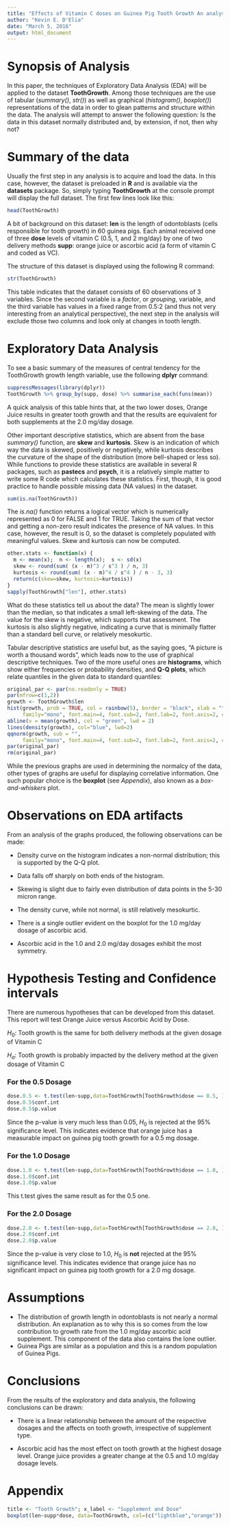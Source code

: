 ```yaml
---
title: "Effects of Vitamin C doses on Guinea Pig Tooth Growth An analysis using R"
author: "Kevin E. D'Elia"
date: "March 5, 2016"
output: html_document
---
```


# Synopsis of Analysis
In this paper, the techniques of Exploratory Data Analysis (EDA) will be applied to the dataset __ToothGrowth__.  Among those techniques are the use of tabular (_summary()_, _str()_) as well as graphical (_histogram()_, _boxplot()_) representations of the data in order to glean patterns and structure within the data.  The analysis will attempt to answer the following question:  Is the data in this dataset normally distributed and, by extension, if not, then why not? 

# Summary of the data
Usually the first step in any analysis is to acquire and load the data.  In this case, however, the dataset is preloaded in __R__ and is available via the __datasets__ package.  So, simply typing __ToothGrowth__ at the console prompt will display the full dataset.  The first few lines look like this:
```r
head(ToothGrowth)
```
A bit of background on this dataset: __len__ is the length of odontoblasts (cells responsible for tooth growth) in 60 guinea pigs. Each animal received one of three __dose__ levels of vitamin C (0.5, 1, and 2 mg/day) by one of two delivery methods __supp__:  orange juice or ascorbic acid (a form of vitamin C and coded as VC).

The structure of this dataset is displayed using the following R command:
```r
str(ToothGrowth)
```

This table indicates that the dataset consists of 60 observations of 3 variables. Since the second variable is a _factor_, or _grouping_, variable, and the third variable has values in a fixed range from 0.5:2 (and thus not very interesting from an analytical perspective), the next step in the analysis will exclude those two columns and look only at changes in tooth length.

# Exploratory Data Analysis

To see a basic summary of the measures of central tendency for the ToothGrowth growth length variable, use the following __dplyr__ command:
```r
suppressMessages(library(dplyr))
ToothGrowth %>% group_by(supp, dose) %>% summarise_each(funs(mean))
```

A quick analysis of this table hints that, at the two lower doses, Orange Juice results in greater tooth growth and that the results are equivalent for both supplements at the 2.0 mg/day dosage.

Other important descriptive statistics, which are absent from the base _summary()_ function, are __skew__ and __kurtosis__.  Skew is an indication of which way the data is skewed, positively or negatively, while kurtosis describes the curvature of the shape of the distribution (more bell-shaped or less so).  While functions to provide these statistics are available in several R packages, such as __pastecs__ and __psych__, it is a relatively simple matter to write some R code which calculates these statistics.  First, though, it is good practice to handle possible missing data (NA values) in the dataset.
```r
sum(is.na(ToothGrowth))
```

The _is.na()_ function returns a logical vector which is numerically represented as 0 for FALSE and 1 for TRUE.  Taking the sum of that vector and getting a non-zero result indicates the presence of NA values.  In this case, however, the result is 0, so the dataset is completely populated with meaningful values.  Skew and kurtosis can now be computed.

```r
other.stats <- function(x) {
  m <- mean(x);  n <- length(x);  s <- sd(x)
  skew <- round(sum( (x - m)^3 / s^3 ) / n, 3)
  kurtosis <- round(sum( (x - m)^4 / s^4 ) / n - 3, 3)
  return(c(skew=skew, kurtosis=kurtosis))
}
sapply(ToothGrowth["len"], other.stats)
```
What do these statistics tell us about the data?  The mean is slightly lower than the median, so that indicates a small left-skewing of the data.  The value for the skew is negative, which supports that assessment.  The kurtosis is also slightly negative, indicating a curve that is minimally flatter than a standard bell curve, or relatively mesokurtic.

Tabular descriptive statistics are useful but, as the saying goes, "A picture is worth a thousand words", which leads now to the use of graphical descriptive techniques.  Two of the more useful ones are __histograms__, which show either frequencies or probability densities, and __Q-Q plots__, which relate quantiles in the given data to standard quantiles:

```r
original_par <- par(no.readonly = TRUE)
par(mfrow=c(1,2))
growth <- ToothGrowth$len
hist(growth, prob = TRUE, col = rainbow(5), border = "black", xlab = "", ylim = c(0.00, 0.05), sub = "Figure 1 - Heights of Tooth Growth",
     family="mono", font.main=4, font.sub=2, font.lab=2, font.axis=2, cex.main=1.5, cex.sub=.9, cex.lab=.9, cex.axis=.9, col.main="blue", col.sub="grey", col.lab="green", col.axis="orange", fg="red")
abline(v = mean(growth), col = "green", lwd = 2)
lines(density(growth), col="blue", lwd=2)
qqnorm(growth, sub = "",
     family="mono", font.main=4, font.sub=2, font.lab=2, font.axis=2, cex.main=1.5, cex.sub=.9, cex.lab=.9, cex.axis=.9, col.main="blue", col.sub="grey", col.lab="green", col.axis="orange", fg="red");qqline(growth)
par(original_par)
rm(original_par)
```

While the previous graphs are used in determining the normalcy of the data, other types of graphs are useful for displaying correlative information. One such popular choice is the __boxplot__ (see _Appendix_), also known as a _box-and-whiskers_ plot.

# Observations on EDA artifacts

From an analysis of the graphs produced, the following observations can be made:

* Density curve on the histogram indicates a non-normal distribution; this is supported by the Q-Q plot.

* Data falls off sharply on both ends of the histogram.

* Skewing is slight due to fairly even distribution of data points in the 5-30 micron range.

* The density curve, while not normal, is still relatively mesokurtic.

* There is a single outlier evident on the boxplot for the 1.0 mg/day dosage of ascorbic acid.

* Ascorbic acid in the 1.0 and 2.0 mg/day dosages exhibit the most symmetry.
 
# Hypothesis Testing and Confidence intervals

There are numerous hypotheses that can be developed from this dataset.  This report will test Orange Juice versus Ascorbic Acid by Dose.

$H_0$: Tooth growth is the same for both delivery methods at the given dosage of Vitamin C

$H_a$: Tooth growth is probably impacted by the delivery method at the given dosage of Vitamin C

### For the 0.5 Dosage
```r
dose.0.5 <- t.test(len~supp,data=ToothGrowth[ToothGrowth$dose == 0.5, ], paired = F, var.equal = F)
dose.0.5$conf.int
dose.0.5$p.value
```
Since the p-value is very much less than 0.05, $H_0$ is rejected at the 95% significance level. This indicates evidence that orange juice has a measurable impact on guinea pig tooth growth for a 0.5 mg dosage.

### For the 1.0 Dosage
```r
dose.1.0 <- t.test(len~supp,data=ToothGrowth[ToothGrowth$dose == 1.0, ], paired = F, var.equal = F)
dose.1.0$conf.int
dose.1.0$p.value
```
This t.test gives the same result as for the 0.5 one.

### For the 2.0 Dosage
```r
dose.2.0 <- t.test(len~supp,data=ToothGrowth[ToothGrowth$dose == 2.0, ], paired = F, var.equal = F)
dose.2.0$conf.int
dose.2.0$p.value
```
Since the p-value is very close to 1.0, $H_0$ is __not__ rejected at the 95% significance level. This indicates evidence that orange juice has no significant impact on guinea pig tooth growth for a 2.0 mg dosage.

# Assumptions
* The distribution of growth length in odontoblasts is not nearly a normal distribution.  An explanation as to why this is so comes from the low contribution to growth rate from the 1.0 mg/day ascorbic acid supplement.  This component of the data also contains the lone outlier.
* Guinea Pigs are similar as a population and this is a random population of Guinea Pigs.

# Conclusions
From the results of the exploratory and data analysis, the following conclusions can be drawn:

* There is a linear relationship between the amount of the respective dosages and the affects on tooth growth, irrespective of supplement type.

* Ascorbic acid has the most effect on tooth growth at the highest dosage level. Orange juice provides a greater change at the 0.5 and 1.0 mg/day dosage levels.

# Appendix

```r
title <- "Tooth Growth"; x_label <- "Supplement and Dose"
boxplot(len~supp*dose, data=ToothGrowth, col=(c("lightblue","orange")), main=title, xlab=x_label) 
```